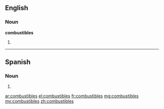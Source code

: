 ==English==

===Noun===
'''combustibles'''

# {{plural of|combustible}}

----

==Spanish==

===Noun===
{{head|es|noun form|g=m-p}}
# {{plural of|combustible|lang=es|nocat=1}}

[[ar:combustibles]]
[[el:combustibles]]
[[fr:combustibles]]
[[mg:combustibles]]
[[my:combustibles]]
[[zh:combustibles]]